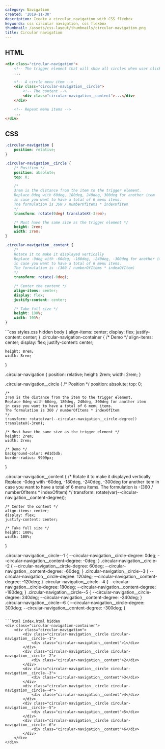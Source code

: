 ```yaml
---
category: Navigation
created: '2019-11-30'
description: Create a circular navigation with CSS flexbox
keywords: css circular navigation, css flexbox
thumbnail: /assets/css-layout/thumbnails/circular-navigation.png
title: Circular navigation
---
```


## HTML

```html
<div class="circular-navigation">
    <!-- The trigger element that will show all circles when user clicks it -->
    ...

    <!-- A circle menu item -->
    <div class="circular-navigation__circle">
        <!-- The content -->
        <div class="circular-navigation__content">...</div>
    </div>

    <!-- Repeat menu items -->
    ...
</div>
```

## CSS

```css
.circular-navigation {
    position: relative;
}

.circular-navigation__circle {
    /* Position */
    position: absolute;
    top: 0;

    /*
    3rem is the distance from the item to the trigger element.
    Replace 0deg with 60deg, 180deg, 240deg, 300deg for another item
    in case you want to have a total of 6 menu items.
    The formulation is 360 / numberOfItems * indexOfItem
    */
    transform: rotate(0deg) translateX(-3rem);

    /* Must have the same size as the trigger element */
    height: 2rem;
    width: 2rem;
}

.circular-navigation__content {
    /*
    Rotate it to make it displayed vertically
    Replace -0deg with -60deg, -180deg, -240deg, -300deg for another item
    in case you want to have a total of 6 menu items.
    The formulation is -(360 / numberOfItems * indexOfItem)
    */
    transform: rotate(-0deg);

    /* Center the content */
    align-items: center;
    display: flex;
    justify-content: center;

    /* Take full size */
    height: 100%;
    width: 100%;
}
```

<Playground>
```css styles.css hidden
body {
    align-items: center;
    display: flex;
    justify-content: center;
}
.circular-navigation-container {
    /* Demo */
    align-items: center;
    display: flex;
    justify-content: center;

    height: 8rem;
    width: 8rem;
}

.circular-navigation {
    position: relative;
    height: 2rem;
    width: 2rem;
}

.circular-navigation__circle {
    /* Position */
    position: absolute;
    top: 0;

    /*
    3rem is the distance from the item to the trigger element.
    Replace 0deg with 60deg, 180deg, 240deg, 300deg for another item
    in case you want to have a total of 6 menu items.
    The formulation is 360 / numberOfItems * indexOfItem
    */
    transform: rotate(var(--circular-navigation__circle-degree)) translateX(-3rem);

    /* Must have the same size as the trigger element */
    height: 2rem;
    width: 2rem;

    /* Demo */
    background-color: #d1d5db;
    border-radius: 9999px;
}

.circular-navigation__content {
    /*
    Rotate it to make it displayed vertically
    Replace -0deg with -60deg, -180deg, -240deg, -300deg for another item
    in case you want to have a total of 6 menu items.
    The formulation is -(360 / numberOfItems * indexOfItem)
    */
    transform: rotate(var(--circular-navigation__content-degree));

    /* Center the content */
    align-items: center;
    display: flex;
    justify-content: center;

    /* Take full size */
    height: 100%;
    width: 100%;
}

.circular-navigation__circle--1 {
    --circular-navigation__circle-degree: 0deg;
    --circular-navigation__content-degree: -0deg;
}
.circular-navigation__circle--2 {
    --circular-navigation__circle-degree: 60deg;
    --circular-navigation__content-degree: -60deg;
}
.circular-navigation__circle--3 {
    --circular-navigation__circle-degree: 120deg;
    --circular-navigation__content-degree: -120deg;
}
.circular-navigation__circle--4 {
    --circular-navigation__circle-degree: 180deg;
    --circular-navigation__content-degree: -180deg;
}
.circular-navigation__circle--5 {
    --circular-navigation__circle-degree: 240deg;
    --circular-navigation__content-degree: -240deg;
}
.circular-navigation__circle--6 {
    --circular-navigation__circle-degree: 300deg;
    --circular-navigation__content-degree: -300deg;
}
```

```html index.html hidden
<div class="circular-navigation-container">
    <div class="circular-navigation">
        <div class="circular-navigation__circle circular-navigation__circle--1">
            <div class="circular-navigation__content">1</div>
        </div>
        <div class="circular-navigation__circle circular-navigation__circle--2">
            <div class="circular-navigation__content">2</div>
        </div>
        <div class="circular-navigation__circle circular-navigation__circle--3">
            <div class="circular-navigation__content">3</div>
        </div>
        <div class="circular-navigation__circle circular-navigation__circle--4">
            <div class="circular-navigation__content">4</div>
        </div>
        <div class="circular-navigation__circle circular-navigation__circle--5">
            <div class="circular-navigation__content">5</div>
        </div>
        <div class="circular-navigation__circle circular-navigation__circle--6">
            <div class="circular-navigation__content">6</div>
        </div>
    </div>
</div>
```
</Playground>
